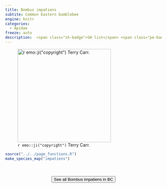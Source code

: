 ```yaml
---
title: Bombus impatiens
subtite: Common Eastern bumblebee
engine: knitr
categories:
  - Apidae
freeze: auto
description:  <span class="sh-badge">SH list</span> <span class="pe-badge">PM Evidence</span>
---
```

![`r emo::ji("copyright")` Terry Carr.](https://inaturalist-open-data.s3.amazonaws.com/photos/317453131/medium.jpeg){height=300}





```r
source("../../page_functions.R")
make_species_map("impatiens")
```
<br><br>
<center>


<a href="https://inaturalist.ca/observations?place_id=7085&subview=map&taxon_id=118970"><button type="button" class="btn btn-secondary">See all Bombus impatiens in BC <i class="fa-solid fa-arrow-up-right-from-square"></i> </button></a>
</center>
